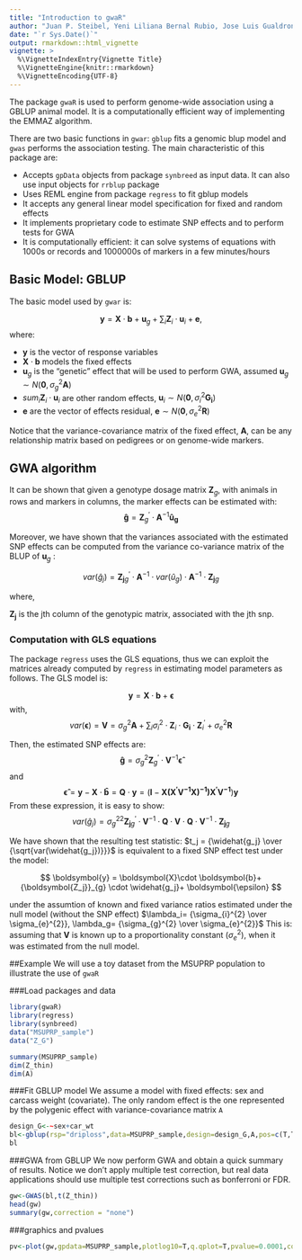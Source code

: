 ```yaml
---
title: "Introduction to gwaR"
author: "Juan P. Steibel, Yeni Liliana Bernal Rubio, Jose Luis Gualdron Duarte, Sebastian Casiro and Deborah Velez"
date: "`r Sys.Date()`"
output: rmarkdown::html_vignette
vignette: >
  %\VignetteIndexEntry{Vignette Title}
  %\VignetteEngine{knitr::rmarkdown}
  %\VignetteEncoding{UTF-8}
---
```


The package `gwaR` is used to perform genome-wide association using a GBLUP animal model. It is a computationally efficient way of implementing the EMMAZ algorithm. 

There are two basic functions in `gwar`: `gblup` fits a genomic blup model and `gwas` performs the association testing. The main characteristic of this package are: 

- Accepts `gpData` objects from package `synbreed` as input data. It can also use input objects for `rrblup` package
- Uses REML engine from package `regress` to fit gblup models
- It accepts any general linear model specification for fixed and random effects
- It implements proprietary code to estimate SNP effects and to perform tests for GWA
- It is computationally efficient: it can solve systems of equations with 1000s or records and 1000000s of markers in a few minutes/hours


## Basic Model: GBLUP 

The basic model used by `gwar` is:

$$
\boldsymbol{y} = \boldsymbol{X}\cdot \boldsymbol{b}+\boldsymbol{u}_g+\sum_{i}{\boldsymbol{Z}_i \cdot \boldsymbol{u}_i} + \boldsymbol{e},
$$
where:

- $\boldsymbol{y}$ is the vector of response variables
- $\boldsymbol{X}\cdot \boldsymbol{b}$ models the fixed effects
- $\boldsymbol{u}_g$ is the "genetic" effect that will be used to perform GWA, assumed $\boldsymbol{u}_g \sim N\left ( \boldsymbol{0},\sigma_{g}^{2} \boldsymbol{A} \right )$
- $sum_{i}{\boldsymbol{Z}_i \cdot \boldsymbol{u}_i}$ are other random effects,  $\boldsymbol{u}_i \sim N\left ( \boldsymbol{0},\sigma_{i}^{2} \boldsymbol{G_i} \right )$
- $\boldsymbol{e}$ are the vector of effects residual, $\boldsymbol{e} \sim N\left ( \boldsymbol{0},\sigma_{e}^{2} \boldsymbol{R} \right )$

Notice that the variance-covariance matrix of the fixed effect, $\boldsymbol{A}$, can be any relationship matrix based on pedigrees or on genome-wide markers.

## GWA algorithm

It can be shown that given a genotype dosage matrix $\boldsymbol{Z}_g$, with animals in rows and markers in columns, the marker effects can be estimated with:
$$
\boldsymbol{\widehat{g}}= \boldsymbol{Z}_{g}^{'} \cdot \boldsymbol{A}^{-1} \boldsymbol{\widehat{u}_g}
$$

Moreover, we have shown that the variances associated with the estimated SNP effects can be computed from the variance co-variance matrix of the BLUP of $\boldsymbol{u}_g$ :

$$
var(\widehat{g}_j) = {\boldsymbol{Z_j}}_{g}^{'} \cdot \boldsymbol{A}^{-1} \cdot var(\widehat{u}_g) \cdot \boldsymbol{A}^{-1} \cdot {\boldsymbol{Z_j}}_{g}
$$

where,

$\boldsymbol{Z_j}$ is the jth column of the genotypic matrix, associated with the jth snp.

### Computation with GLS equations

The package `regress` uses the GLS equations, thus we can exploit the matrices already computed by `regress` in estimating model parameters as follows. The GLS model is:

$$
\boldsymbol{y} = \boldsymbol{X}\cdot \boldsymbol{b}+ \boldsymbol{\epsilon}
$$
with,
$$
var(\boldsymbol{\epsilon}) = \boldsymbol{V}=\sigma_{g}^{2} \boldsymbol{A}+\sum_{i} { \sigma_{i}^{2} \cdot \boldsymbol{Z}_i \cdot \boldsymbol{G_i} \cdot \boldsymbol{Z}_i^{'} } + \sigma_{e}^{2} \boldsymbol{R}
$$

Then, the estimated SNP effects are:
$$
\boldsymbol{\widehat{g}}= \sigma_{g}^{2} \boldsymbol{Z}_{g}^{'} \cdot \boldsymbol{V}^{-1} \boldsymbol{\widehat{\epsilon}}
$$
and
$$
 \boldsymbol{\widehat{\epsilon}}=\boldsymbol{y}-\boldsymbol{X} \cdot \boldsymbol{\widehat{b}}=\boldsymbol{Q} \cdot \boldsymbol{y}=\left ( \boldsymbol{I}-\boldsymbol{X} \boldsymbol{(X^{'}V^{-1}X)^{-1})X^{'}V^{-1}} \right )\boldsymbol{y}
$$
From these expression, it is easy to show:
$$
var(\widehat{g}_j) ={\sigma_{g}^{2}}^2 {\boldsymbol{Z_j}}_{g}^{'} \cdot \boldsymbol{V}^{-1} \cdot \boldsymbol{Q} \cdot \boldsymbol{V} \cdot\boldsymbol{Q} \cdot \boldsymbol{V}^{-1} \cdot {\boldsymbol{Z_j}}_{g}
$$

We have shown that the resulting test statistic: $t_j = {\widehat{g_j} \over {\sqrt{var(\widehat{g_j})}}}$ is equivalent to a fixed SNP effect test under the model:

$$
\boldsymbol{y} = \boldsymbol{X}\cdot \boldsymbol{b}+{\boldsymbol{Z_j}}_{g} \cdot \widehat{g_j}+ \boldsymbol{\epsilon}
$$

under the assumtion of known and fixed variance ratios estimated under the null model (without the SNP effect) $\lambda_i= {\sigma_{i}^{2} \over \sigma_{e}^{2}}, \lambda_g= {\sigma_{g}^{2} \over \sigma_{e}^{2}}$
This is: assuming that $\boldsymbol{V}$ is known up to a proportionality constant $\left ( \sigma_{e}^{2} \right )$, when it was estimated from the null model.


##Example
We will use a toy dataset from the MSUPRP population to illustrate the use of `gwaR`

###Load packages and data
```r
library(gwaR)
library(regress)
library(synbreed)
data("MSUPRP_sample")
data("Z_G")

summary(MSUPRP_sample)
dim(Z_thin)
dim(A)
```

###Fit GBLUP model
We assume a model with fixed effects: sex and carcass weight (covariate). The only random effect is the one represented by the polygenic effect with variance-covariance matrix `A`
```r
design_G<-~sex+car_wt
bl<-gblup(rsp="driploss",data=MSUPRP_sample,design=design_G,A,pos=c(T,T))
bl
```

###GWA from GBLUP
We now perform GWA and obtain a quick summary of results. Notice we don't apply multiple test correction, but real data applications should use multiple test corrections such as bonferroni or FDR.
```r
gw<-GWAS(bl,t(Z_thin))
head(gw)
summary(gw,correction = "none")
```

###graphics and pvalues
```r
pv<-plot(gw,gpdata=MSUPRP_sample,plotlog10=T,q.qplot=T,pvalue=0.0001,correction="none")
```
